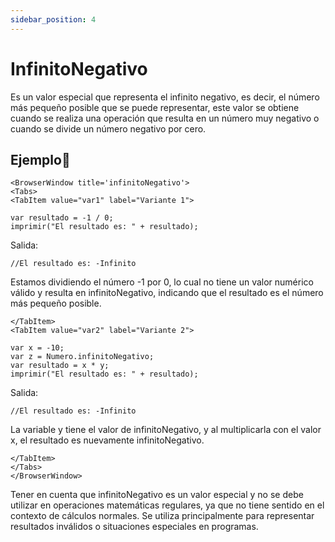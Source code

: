 ```yaml
---
sidebar_position: 4
---
```



# InfinitoNegativo

Es un valor especial que representa el infinito negativo, es decir, el número más pequeño posible que se puede representar, este valor se obtiene cuando se realiza una operación que resulta en un número muy negativo o cuando se divide un número negativo por cero.

## Ejemplo📝

```mdx-code-block
<BrowserWindow title='infinitoNegativo'>
<Tabs>
<TabItem value="var1" label="Variante 1">
```

```dummy
var resultado = -1 / 0;
imprimir("El resultado es: " + resultado);
```
Salida:

```dummy
//El resultado es: -Infinito
```
Estamos dividiendo el número -1 por 0, lo cual no tiene un valor numérico válido y resulta en infinitoNegativo, indicando que el resultado es el número más pequeño posible.
```mdx-code-block
</TabItem>
<TabItem value="var2" label="Variante 2">
```
```dummy
var x = -10;
var z = Numero.infinitoNegativo;
var resultado = x * y;
imprimir("El resultado es: " + resultado);
```
Salida:
```dummy
//El resultado es: -Infinito
```
La variable y tiene el valor de infinitoNegativo, y al multiplicarla con el valor x, el resultado es nuevamente infinitoNegativo.
```mdx-code-block
</TabItem>
</Tabs>
</BrowserWindow>
```
Tener en cuenta que infinitoNegativo es un valor especial y no se debe utilizar en operaciones matemáticas regulares, ya que no tiene sentido en el contexto de cálculos normales. Se utiliza principalmente para representar resultados inválidos o situaciones especiales en programas.